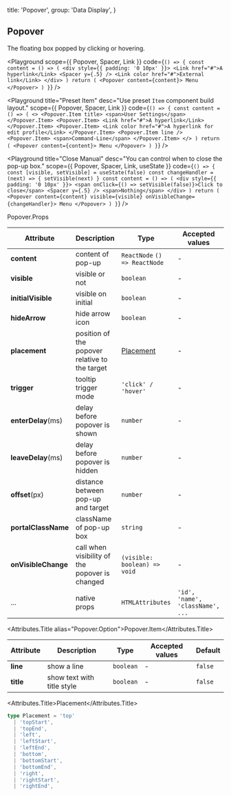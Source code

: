 
  title: 'Popover',
  group: 'Data Display',
}

## Popover

The floating box popped by clicking or hovering.

<Playground
  scope={{ Popover, Spacer, Link }}
  code={`
() => {
  const content = () => (
    <div style={{ padding: '0 10px' }}>
      <Link href="#">A hyperlink</Link>
      <Spacer y={.5} />
      <Link color href="#">External link</Link>
    </div>
  )
  return (
    <Popover content={content}>
      Menu
    </Popover>
  )
}
`}
/>

<Playground
  title="Preset Item"
  desc="Use preset `Item` component build layout."
  scope={{ Popover, Spacer, Link }}
  code={`
() => {
  const content = () => (
    <>
      <Popover.Item title>
        <span>User Settings</span>
      </Popover.Item>
      <Popover.Item>
        <Link href="#">A hyperlink</Link>
      </Popover.Item>
      <Popover.Item>
        <Link color href="#">A hyperlink for edit profile</Link>
      </Popover.Item>
      <Popover.Item line />
      <Popover.Item>
        <span>Command-Line</span>
      </Popover.Item>
    </>
  )
  return (
    <Popover content={content}>
      Menu
    </Popover>
  )
}
`}
/>

<Playground
  title="Close Manual"
  desc="You can control when to close the pop-up box."
  scope={{ Popover, Spacer, Link, useState }}
  code={`
() => {
  const [visible, setVisible] = useState(false)
  const changeHandler = (next) => {
    setVisible(next)
  }
  const content = () => (
    <div style={{ padding: '0 10px' }}>
      <span onClick={() => setVisible(false)}>Click to close</span>
      <Spacer y={.5} />
      <span>Nothing</span>
    </div>
  )
  return (
    <Popover content={content} visible={visible}
      onVisibleChange={changeHandler}>
      Menu
    </Popover>
  )
}
`}
/>

<Attributes edit="/pages/en-us/components/popover.mdx">
<Attributes.Title>Popover.Props</Attributes.Title>

| Attribute           | Description                                    | Type                          | Accepted values                  | Default  |
| ------------------- | ---------------------------------------------- | ----------------------------- | -------------------------------- | -------- |
| **content**         | content of pop-up                              | `ReactNode` `() => ReactNode` | -                                | -        |
| **visible**         | visible or not                                 | `boolean`                     | -                                | `false`  |
| **initialVisible**  | visible on initial                             | `boolean`                     | -                                | `false`  |
| **hideArrow**       | hide arrow icon                                | `boolean`                     | -                                | `false`  |
| **placement**       | position of the popover relative to the target | [Placement](#placement)       | -                                | `bottom` |
| **trigger**         | tooltip trigger mode                           | `'click' / 'hover'`           | -                                | `click`  |
| **enterDelay**(ms)  | delay before popover is shown                  | `number`                      | -                                | `100`    |
| **leaveDelay**(ms)  | delay before popover is hidden                 | `number`                      | -                                | `0`      |
| **offset**(px)      | distance between pop-up and target             | `number`                      | -                                | `12`     |
| **portalClassName** | className of pop-up box                        | `string`                      | -                                | -        |
| **onVisibleChange** | call when visibility of the popover is changed | `(visible: boolean) => void`  | -                                | -        |
| ...                 | native props                                   | `HTMLAttributes`              | `'id', 'name', 'className', ...` | -        |

<Attributes.Title alias="Popover.Option">Popover.Item</Attributes.Title>

| Attribute | Description                | Type      | Accepted values | Default |
| --------- | -------------------------- | --------- | --------------- | ------- |
| **line**  | show a line                | `boolean` | -               | `false` |
| **title** | show text with title style | `boolean` | -               | `false` |

<Attributes.Title>Placement</Attributes.Title>

```ts
type Placement = 'top'
  | 'topStart',
  | 'topEnd',
  | 'left',
  | 'leftStart',
  | 'leftEnd',
  | 'bottom',
  | 'bottomStart',
  | 'bottomEnd',
  | 'right',
  | 'rightStart',
  | 'rightEnd',
```

</Attributes>

